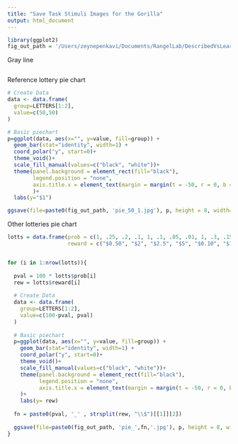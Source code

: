 ```yaml
---
title: "Save Task Stimuli Images for the Gorilla"
output: html_document
---
```


```r
library(ggplot2)
fig_out_path = '/Users/zeynepenkavi/Documents/RangelLab/DescribedVsLearned_extensions/00_replication/stimuli/'
```

Gray line

```r

```

Reference lottery pie chart

```r
# Create Data
data <- data.frame(
  group=LETTERS[1:2],
  value=c(50,50)
)

# Basic piechart
p=ggplot(data, aes(x="", y=value, fill=group)) +
  geom_bar(stat="identity", width=1) +
  coord_polar("y", start=0)+
  theme_void()+
  scale_fill_manual(values=c("black", "white"))+
  theme(panel.background = element_rect(fill="black"),
        legend.position = "none", 
        axis.title.x = element_text(margin = margin(t = -50, r = 0, b = 0, l = 0), color="white", size=150),
        )+
  labs(y="$1")

ggsave(file=paste0(fig_out_path, 'pie_50_1.jpg'), p, height = 8, width=8, units="in", bg="black")

```

Other lotteries pie chart

```r
lotts = data.frame(prob = c(1, .25, .2, .1, 1, .1, .05, .01, 1, .3, .15, .1, 1, .7, .35, .1, 1, .9, .45, .1), 
                   reward = c("$0.50", "$2", "$2.5", "$5", "$0.10", "$1", "$2", "$10", "$0.30", "$1", "$2", "$3", "$0.70", "$1", "$2", "$7", "$0.90", "$1", "$2", "$9"))


for (i in 1:nrow(lotts)){
  
  pval = 100 * lotts$prob[i]
  rew = lotts$reward[i]
  
  # Create Data
  data <- data.frame(
    group=LETTERS[1:2],
    value=c(100-pval, pval)
  )
  
  # Basic piechart
  p=ggplot(data, aes(x="", y=value, fill=group)) +
    geom_bar(stat="identity", width=1) +
    coord_polar("y", start=0)+
    theme_void()+
    scale_fill_manual(values=c("black", "white"))+
    theme(panel.background = element_rect(fill="black"),
          legend.position = "none", 
          axis.title.x = element_text(margin = margin(t = -50, r = 0, b = 0, l = 0), color="white", size=150),
    )+
    labs(y= rew)
  
  fn = paste0(pval, '_' , strsplit(rew, "\\$")[[1]][2])
  
  ggsave(file=paste0(fig_out_path, 'pie_',fn,'.jpg'), p, height = 8, width=8, units="in", bg="black")
}
```